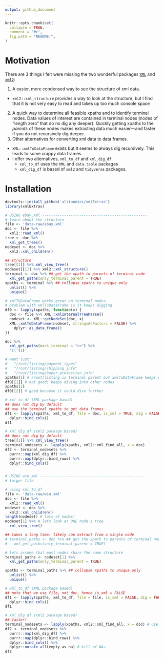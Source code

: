 ```yaml
---
output: github_document
---
```


<!-- README.md is generated from README.Rmd. Please edit that file -->

```r
knitr::opts_chunk$set(
  collapse = TRUE,
  comment = "#>",
  fig.path = "README-",
)
```
# Motivation

There are 3 things I felt were missing the two wonderful packages [`XML`](https://cran.r-project.org/web/packages/XML/index.html) and [`xml2`](https://github.com/hadley/xml2):

1. A easier, more condensed way to see the structure of xml data.
  - `xml2::xml_structure` provides a way to look at the structure, but I find that it is not very easy to read and takes up too much console space
2. A quick way to determine all feasible xpaths and to identify terminal nodes. Data values of interest are contained in terminal nodes (nodes of "length zero" that do no dig any deeper). Quickly getting xpaths to the *parents* of these nodes makes extracting data much easier---and faster if you do not recursively dig deeper.
3. Other alternatives for converting xml data to data frames.
  - `XML::xmlToDataFrame` exists but it seems to always dig recursively. This leads to some crappy data frames.
  - I offer two alternatives, `xml_to_df` and `xml_dig_df`.
    - `xml_to_df` uses the `XML` and `data.table` packages
    - `xml_dig_df` is based of `xml2` and `tidyverse` packages.
    

# Installation

```r
devtools::install_github('ultinomics/xmlExtras')
library(xmlExtras)

# USING ebay.xml ------------------------------------------------
# learn about the structure
file <- 'data-raw/ebay.xml'
doc <- file %>%
  xml2::read_xml()
tree <- doc %>%
  xml_get_trees()
nodeset <- doc %>%
  xml2::xml_children()

## structure
tree[[1]] %>% xml_view_tree()
nodeset[[1]] %>% xml2::xml_structure()
terminal <- doc %>% ## get the xpath to parents of terminal node
  xml_get_paths(only_terminal_parent = TRUE)
xpaths <- terminal %>% ## collapse xpaths to unique only
  unlist() %>%
  unique()

# xmlToDataFrame works great on terminal nodes.
# problem with xmlToDataFrame is it keeps digging.
df0 <- lapply(xpaths, function(x) {
  doc <- file %>% XML::xmlInternalTreeParse()
  nodeset <- XML::getNodeSet(doc, x)
  XML::xmlToDataFrame(nodeset, stringsAsFactors = FALSE) %>%
    dplyr::as_data_frame()
})

doc %>%
  xml_get_paths(mark_terminal = ">>") %>%
  '[['(1)

# want just:
#   "/root/listing/payment_types"
#   "/root/listing/shipping_info"
#   "/root/listing/buyer_protection_info"
xpaths[1] # /root/listing is terminal parent but xmlToDataFrame keeps digging
df0[[1]] # not good; keeps diving into other nodes
xpaths[2]
df0[[2]] # good because it could dive further

# xml_to_df (XML package based)
## does not dig by default
## use the terminal xpaths to get data frames
df1 <- lapply(xpaths, xml_to_df, file = doc, is_xml = TRUE, dig = FALSE) %>%
  dplyr::bind_cols()
df1

# xml_dig_df (xml2 package based)
## does not dig by default
tree[[1]] %>% xml_view_tree()
terminal_nodesets <- lapply(xpaths, xml2::xml_find_all, x = doc)
df2 <- terminal_nodesets %>%
  purrr::map(xml_dig_df) %>%
  purrr::map(dplyr::bind_rows) %>%
  dplyr::bind_cols()


# USING wsu.xml ------------------------------------------------
# larger file

# using xml_to_df
file <- 'data-raw/wsu.xml'
doc <- file %>%
  xml2::read_xml()
nodeset <- doc %>%
  xml2::xml_children()
length(nodeset) # lots of nodes!
nodeset[1] %>% # lets look at ONE node's tree
  xml_view_tree()

## takes a long time. likely can extract from a single node
# terminal_paths <- doc %>% ## get the xpath to parents of terminal node
#   xml_get_paths(only_terminal_parent = TRUE)

# lets assume that most nodes share the same structure
terminal_paths <- nodeset[1] %>%
  xml_get_paths(only_terminal_parent = TRUE)

xpaths <- terminal_paths %>% ## collapse xpaths to unique only
  unlist() %>%
  unique()

# xml_to_df (XML package based)
## note that we use file, not doc, hence is_xml = FALSE
df1 <- lapply(xpaths, xml_to_df, file = file, is_xml = FALSE, dig = FALSE) %>%
  dplyr::bind_cols()
df1

# xml_dig_df (xml2 package based)
## faster!
terminal_nodesets <- lapply(xpaths, xml2::xml_find_all, x = doc) # use xml docs, not nodesets! I think this is because it searches the 'root'.
df2 <- terminal_nodesets %>%
  purrr::map(xml_dig_df) %>%
  purrr::map(dplyr::bind_rows) %>%
  dplyr::bind_cols() %>%
  dplyr::mutate_all(empty_as_na) # kill of NAs
df2

```
  

